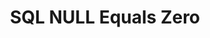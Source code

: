 ---
id: "db_tf_016"
questionType: "TRUE_FALSE"
title: "SQL NULL Equals Zero"
statement: "NULL in SQL is equivalent to zero."
difficulty: "EASY"
category: "Database"
correctAnswer: false
explanation: "NULL represents unknown or missing data, not zero."
---